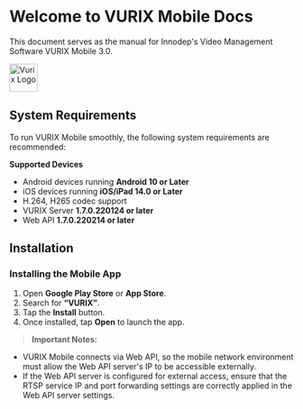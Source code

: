 # Welcome to VURIX Mobile Docs

This document serves as the manual for Innodep's Video Management Software VURIX Mobile 3.0.

<Image
  src="https://github.com/Innodep/vurix-mobile-docs/blob/main/assets/vurix-logo.png?raw=true" 
  alt="Vurix Logo" 
  width="50" 
  height="50"
/>

## System Requirements

To run VURIX Mobile smoothly, the following system requirements are recommended:

**Supported Devices**
- Android devices running **Android 10 or Later**
- iOS devices running **iOS/iPad 14.0 or Later**
- H.264, H265 codec support
- VURIX Server **1.7.0.220124 or later**
- Web API **1.7.0.220214 or later**

## Installation

### **Installing the Mobile App**

1. Open **Google Play Store** or **App Store**.
2. Search for **“VURIX”**.
3. Tap the **Install** button.
4. Once installed, tap **Open** to launch the app.


>**Important Notes:**
- VURIX Mobile connects via Web API, so the mobile network environment must allow the Web API server's IP to be accessible externally.
- If the Web API server is configured for external access, ensure that the RTSP service IP and port forwarding settings are correctly applied in the Web API server settings.
